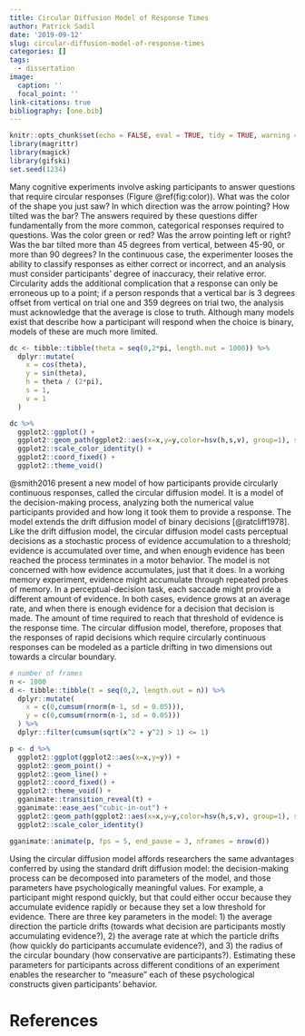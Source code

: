 ```yaml
---
title: Circular Diffusion Model of Response Times
author: Patrick Sadil
date: '2019-09-12'
slug: circular-diffusion-model-of-response-times
categories: []
tags:
  - dissertation
image:
  caption: ''
  focal_point: ''
link-citations: true
bibliography: [one.bib]
---
```


```r
knitr::opts_chunk$set(echo = FALSE, eval = TRUE, tidy = TRUE, warning = FALSE, cache = TRUE)
library(magrittr)
library(magick)
library(gifski)
set.seed(1234)
```

Many cognitive experiments involve asking participants to answer questions that require circular responses (Figure \@ref(fig:color)). What was the color of the shape you just saw? In which direction was the arrow pointing? How tilted was the bar? The answers required by these questions differ fundamentally from the more common, categorical responses required to questions. Was the color green or red? Was the arrow pointing left or right? Was the bar tilted more than 45 degrees from vertical, between 45-90, or more than 90 degrees? In the continuous case, the experimenter looses the ability to classify responses as either correct or incorrect, and an analysis must consider participants' degree of inaccuracy, their relative error. Circularity adds the additional complication that a response can only be erroneous up to a point; if a person responds that a vertical bar is 3 degrees offset from vertical on trial one and 359 degrees on trial two, the analysis must acknowledge that the average is close to truth. Although many models exist that describe how a participant will respond when the choice is binary, models of these are much more limited.

```r
dc <- tibble::tibble(theta = seq(0,2*pi, length.out = 1000)) %>%
  dplyr::mutate(
    x = cos(theta),
    y = sin(theta),
    h = theta / (2*pi),
    s = 1,
    v = 1
  ) 

dc %>%
  ggplot2::ggplot() +
  ggplot2::geom_path(ggplot2::aes(x=x,y=y,color=hsv(h,s,v), group=1), size=4) +
  ggplot2::scale_color_identity() +
  ggplot2::coord_fixed() +
  ggplot2::theme_void()
```

@smith2016 present a new model of how participants provide circularly continuous responses, called the circular diffusion model. It is a model of the decision-making process, analyzing both the numerical value participants provided and how long it took them to provide a response. The model extends the drift diffusion model of binary decisions [@ratcliff1978]. Like the drift diffusion model, the circular diffusion model casts perceptual decisions as a stochastic process of evidence accumulation to a threshold; evidence is accumulated over time, and when enough evidence has been reached the process terminates in a motor behavior. The model is not concerned with how evidence accumulates, just that it does. In a working memory experiment, evidence might accumulate through repeated probes of memory. In a perceptual-decision task, each saccade might provide a different amount of evidence. In both cases, evidence grows at an average rate, and when there is enough evidence for a decision that decision is made. The amount of time required to reach that threshold of evidence is the response time. The circular diffusion model, therefore, proposes that the responses of rapid decisions which require circularly continuous responses can be modeled as a particle drifting in two dimensions out towards a circular boundary. 

```r
# number of frames
n <- 1000
d <- tibble::tibble(t = seq(0,2, length.out = n)) %>%
  dplyr::mutate(
    x = c(0,cumsum(rnorm(n-1, sd = 0.05))),
    y = c(0,cumsum(rnorm(n-1, sd = 0.05)))
  ) %>%
  dplyr::filter(cumsum(sqrt(x^2 + y^2) > 1) <= 1)

p <- d %>%
  ggplot2::ggplot(ggplot2::aes(x=x,y=y)) +
  ggplot2::geom_point() +
  ggplot2::geom_line() +
  ggplot2::coord_fixed() +
  ggplot2::theme_void() +
  gganimate::transition_reveal(t) +
  gganimate::ease_aes("cubic-in-out") +
  ggplot2::geom_path(ggplot2::aes(x=x,y=y,color=hsv(h,s,v), group=1), size=4, data=dc) +
  ggplot2::scale_color_identity() 

gganimate::animate(p, fps = 5, end_pause = 3, nframes = nrow(d))
```

Using the circular diffusion model affords researchers the same advantages conferred by using the standard drift diffusion model: the decision-making process can be decomposed into parameters of the model, and those parameters have psychologically meaningful values. For example, a participant might respond quickly, but that could either occur because they accumulate evidence rapidly or because they set a low threshold for evidence. There are three key parameters in the model: 1) the average direction the particle drifts (towards what decision are participants mostly accumulating evidence?), 2) the average rate at which the particle drifts (how quickly do participants accumulate evidence?), and 3) the radius of the circular boundary (how conservative are participants?). Estimating these parameters for participants across different conditions of an experiment enables the researcher to "measure" each of these psychological constructs given participants' behavior.

# References



